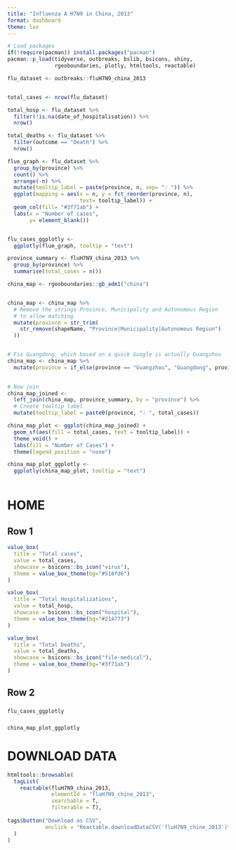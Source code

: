 ```yaml
---
title: "Influenza A H7N9 in China, 2013"
format: dashboard
theme: lux
---
```


```r
# Load packages 
if(!require(pacman)) install.packages("pacman")
pacman::p_load(tidyverse, outbreaks, bslib, bsicons, shiny, 
               rgeoboundaries, plotly, htmltools, reactable)

```

```r
flu_dataset <- outbreaks::fluH7N9_china_2013  


total_cases <- nrow(flu_dataset)

total_hosp <- flu_dataset %>% 
  filter(!is.na(date_of_hospitalisation)) %>% 
  nrow()

total_deaths <- flu_dataset %>% 
  filter(outcome == "Death") %>% 
  nrow()


```


```r

flue_graph <- flu_dataset %>% 
  group_by(province) %>% 
  count() %>% 
  arrange(-n) %>% 
  mutate(tooltip_label = paste(province, n, sep= ": ")) %>%
  ggplot(mapping = aes(x = n, y = fct_reorder(province, n),
                       text= tooltip_label)) +
  geom_col(fill= "#3f71ab") +
  labs(x = "Number of cases",
       y= element_blank())


flu_cases_ggplotly <-
  ggplotly(flue_graph, tooltip = "text")


```

```r
province_summary <- fluH7N9_china_2013 %>% 
  group_by(province) %>% 
  summarise(total_cases = n()) 

china_map <- rgeoboundaries::gb_adm1("china")


china_map <- china_map %>%
  # Remove the strings Province, Municipality and Autonomous Region 
  # to allow matching
  mutate(province = str_trim(
    str_remove(shapeName, "Province|Municipality|Autonomous Region")
  ))


# Fix Guangdong, which based on a quick Google is actually Guangzhou
china_map <- china_map %>% 
  mutate(province = if_else(province == "Guangzhou", "Guangdong", province)) 
  

# Now join
china_map_joined <- 
  left_join(china_map, province_summary, by = "province") %>% 
  # Create tooltip label 
  mutate(tooltip_label = paste0(province, ": ", total_cases))

china_map_plot <- ggplot(china_map_joined) +
  geom_sf(aes(fill = total_cases, text = tooltip_label)) + 
  theme_void() +
  labs(fill = "Number of Cases") + 
  theme(legend.position = "none")

china_map_plot_ggplotly <- 
  ggplotly(china_map_plot, tooltip = "text")



```

# HOME 

## Row 1 {height=20%}

```r
value_box(
  title = "Total cases",
  value = total_cases,
  showcase = bsicons::bs_icon("virus"),
  theme = value_box_theme(bg="#518fd6")
)
```

```r
value_box(
  title = "Total Hospitalizations",
  value = total_hosp,
  showcase = bsicons::bs_icon("hospital"),
  theme = value_box_theme(bg="#214773")
)
```

```r
value_box(
  title = "Total Deaths",
  value = total_deaths,
  showcase = bsicons::bs_icon("file-medical"),
  theme = value_box_theme(bg="#3f71ab")
)
```

## Row 2 {height=80%} 

### {width=60%}
```r
flu_cases_ggplotly
```

### {width=40%}
```r
china_map_plot_ggplotly
```


# DOWNLOAD DATA

```r
htmltools::browsable(
  tagList(
    reactable(fluH7N9_china_2013, 
              elementId = "fluH7N9_chine_2013", 
              searchable = T, 
              filterable = T), 
    
tags$button("Download as CSV", 
            onclick = "Reactable.downloadDataCSV('fluH7N9_chine_2013')")
  )
)
```

